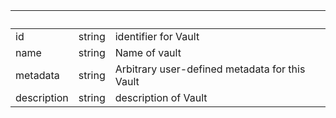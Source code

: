 | &nbsp;      | &nbsp; | &nbsp;                                         |
| ----------- | ------ | ---------------------------------------------- |
| id          | string | identifier for Vault                           |
| name        | string | Name of vault                                  |
| metadata    | string | Arbitrary user-defined metadata for this Vault |
| description | string | description of Vault                           |
